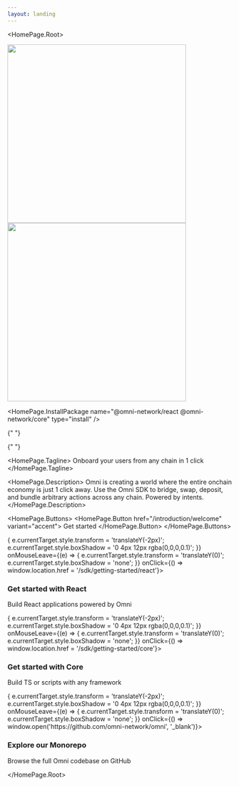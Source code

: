 ```yaml
---
layout: landing
---
```



<HomePage.Root>

  <img src="/img/Omni_Lockup_Light.svg" className="logo-light" width="400" />
  <img src="/img/Omni_Lockup_Dark.svg" className="logo-dark" width="400" />

  <HomePage.InstallPackage name="@omni-network/react @omni-network/core" type="install" />

{" "}

{" "}

<HomePage.Tagline>
  Onboard your users from any chain in 1 click
</HomePage.Tagline>

<HomePage.Description>
  Omni is creating a world where the entire onchain economy is just 1 click away. Use the Omni SDK to bridge, swap, deposit, and bundle arbitrary actions across any chain. Powered by intents.
</HomePage.Description>

<HomePage.Buttons>
  <HomePage.Button href="/introduction/welcome" variant="accent">
    Get started
  </HomePage.Button>
</HomePage.Buttons>

<div style={{ display: 'flex', gap: '20px', marginTop: '40px', justifyContent: 'center' }}>
  <div style={{
    backgroundColor: '#f8f9fa',
    border: '1px solid #e9ecef',
    borderRadius: '8px',
    padding: '24px',
    textAlign: 'center',
    flex: '1',
    maxWidth: '280px',
    transition: 'transform 0.2s ease, box-shadow 0.2s ease',
    cursor: 'pointer'
  }}
  onMouseEnter={(e) => {
    e.currentTarget.style.transform = 'translateY(-2px)';
    e.currentTarget.style.boxShadow = '0 4px 12px rgba(0,0,0,0.1)';
  }}
  onMouseLeave={(e) => {
    e.currentTarget.style.transform = 'translateY(0)';
    e.currentTarget.style.boxShadow = 'none';
  }}
  onClick={() => window.location.href = '/sdk/getting-started/react'}>
    <h3 style={{ margin: '0 0 12px 0', color: '#495057', pointerEvents: 'none' }}>Get started with React</h3>
    <p style={{ margin: 0, color: '#6c757d', fontSize: '14px', pointerEvents: 'none' }}>Build React applications powered by Omni</p>
  </div>

  <div style={{
    backgroundColor: '#f8f9fa',
    border: '1px solid #e9ecef',
    borderRadius: '8px',
    padding: '24px',
    textAlign: 'center',
    flex: '1',
    maxWidth: '280px',
    transition: 'transform 0.2s ease, box-shadow 0.2s ease',
    cursor: 'pointer'
  }}
  onMouseEnter={(e) => {
    e.currentTarget.style.transform = 'translateY(-2px)';
    e.currentTarget.style.boxShadow = '0 4px 12px rgba(0,0,0,0.1)';
  }}
  onMouseLeave={(e) => {
    e.currentTarget.style.transform = 'translateY(0)';
    e.currentTarget.style.boxShadow = 'none';
  }}
  onClick={() => window.location.href = '/sdk/getting-started/core'}>
    <h3 style={{ margin: '0 0 12px 0', color: '#495057', pointerEvents: 'none' }}>Get started with Core</h3>
    <p style={{ margin: 0, color: '#6c757d', fontSize: '14px', pointerEvents: 'none' }}>Build TS or scripts with any framework</p>
  </div>

  <div style={{
    backgroundColor: '#f8f9fa',
    border: '1px solid #e9ecef',
    borderRadius: '8px',
    padding: '24px',
    textAlign: 'center',
    flex: '1',
    maxWidth: '280px',
    transition: 'transform 0.2s ease, box-shadow 0.2s ease',
    cursor: 'pointer'
  }}
  onMouseEnter={(e) => {
    e.currentTarget.style.transform = 'translateY(-2px)';
    e.currentTarget.style.boxShadow = '0 4px 12px rgba(0,0,0,0.1)';
  }}
  onMouseLeave={(e) => {
    e.currentTarget.style.transform = 'translateY(0)';
    e.currentTarget.style.boxShadow = 'none';
  }}
  onClick={() => window.open('https://github.com/omni-network/omni', '_blank')}>
    <h3 style={{ margin: '0 0 12px 0', color: '#495057', pointerEvents: 'none' }}>Explore our Monorepo</h3>
    <p style={{ margin: 0, color: '#6c757d', fontSize: '14px', pointerEvents: 'none' }}>Browse the full Omni codebase on GitHub</p>
  </div>
</div>

</HomePage.Root>
